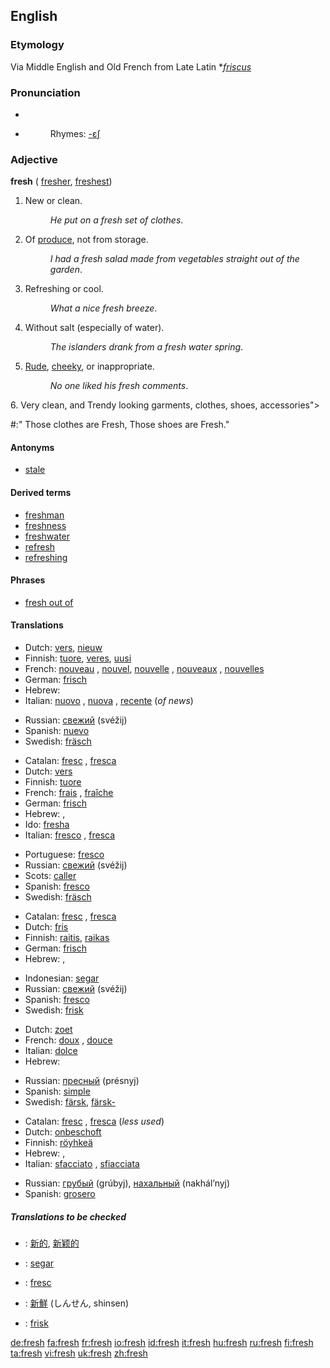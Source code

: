 ==English==

{{rank|walk|places|simple|710|fresh|noble|appearance|period}}

===Etymology===
Via Middle English and Old French from Late Latin *''[[friscus]]''

===Pronunciation===
*{{IPA|/fɹɛʃ/}}
*{{audio|en-us-fresh.ogg|Audio (US)}}
*:Rhymes: [[Rhymes:English:-ɛʃ|-ɛʃ]]

===Adjective===
'''fresh''' ({{compare}} [[fresher]], {{super}} [[freshest]])

# New or clean.
#:''He put on a fresh set of clothes''.
# Of [[produce]], not from storage.
#:''I had a fresh salad made from vegetables straight out of the garden''.
# Refreshing or cool.
#:''What a nice fresh breeze''.
# Without salt (especially of water).
#:''The islanders drank from a fresh water spring''.
# [[Rude]], [[cheeky]], or inappropriate.
#:''No one liked his fresh comments''.
6. Very clean, and Trendy looking garments, clothes, shoes, accessories">
#:" Those clothes are Fresh, Those shoes are Fresh."
 
====Antonyms====
*[[stale]]

====Derived terms====
*[[freshman]]
*[[freshness]]
*[[freshwater]]
*[[refresh]]
*[[refreshing]]

====Phrases====
*[[fresh out of]]

====Translations====
{{trans-top|New or clean (1)}}
*Dutch: [[vers]], [[nieuw]]
*Finnish: [[tuore]], [[veres]], [[uusi]]
*French: [[nouveau]] {{m}}, [[nouvel]], [[nouvelle]] {{f}}, [[nouveaux]] {{m}} {{p}}, [[nouvelles]] {{f}} {{p}}
*German: [[frisch]]
*Hebrew: {{he-translation|רענן|ra`anán}} {{m}}
*Italian: [[nuovo]] {{m}}, [[nuova]] {{f}}, [[recente]] (''of news'')
{{trans-mid}}
*Russian: [[свежий]] (svéžij)
*Spanish: [[nuevo]] {{m}}
*Swedish: [[fräsch]]
{{trans-bottom}}

{{trans-top|Of produce, not from storage (2)}}
*Catalan: [[fresc]] {{m}}, [[fresca]] {{f}}
*Dutch: [[vers]]
*Finnish: [[tuore]]
*French: [[frais]] {{m}}, [[fraîche]] {{f}}
*German: [[frisch]]
*Hebrew: {{he-translation|טרי|tarí}} {{m}}, {{he-translation|טריה|tariyá}} {{f}}
*Ido: [[fresha]]
*Italian: [[fresco]] {{m}}, [[fresca]] {{f}}
{{trans-mid}}
*Portuguese: [[fresco]]
*Russian: [[свежий]] (svéžij)
*Scots: [[caller#Scots|caller]]
*Spanish: [[fresco]] {{m}}
*Swedish: [[fräsch]]
{{trans-bottom}}

{{trans-top|Refreshing or cool (3)}}
*Catalan: [[fresc]] {{m}}, [[fresca]] {{f}}
*Dutch: [[fris]]
*Finnish: [[raitis]], [[raikas]]
*German: [[frisch]]
*Hebrew: {{he-translation|מרענן|mera`anén}} {{m}}, {{he-translation|מרעננת|mera`anénet}} {{f}}
{{trans-mid}}
*Indonesian: [[segar]]
*Russian: [[свежий]] (svéžij)
*Spanish: [[fresco]] {{m}}
*Swedish: [[frisk]]
{{trans-bottom}}

{{trans-top|Without salt (4)}}
*Dutch: [[zoet]]
*French: [[doux]] {{m}}, [[douce]] {{f}}
*Italian: [[dolce]]
*Hebrew: {{he-translation|מתוקים|metukím}} {{mpl}}
{{trans-mid}}
*Russian: [[пресный]] (présnyj)
*Spanish: [[simple]] {{n}}
*Swedish: [[färsk]], [[färsk-]]
{{trans-bottom}}

{{trans-top|Rude or inappropriate (5)}}
*Catalan: [[fresc]] {{m}}, [[fresca]] {{f}} (''less used'')
*Dutch: [[onbeschoft]]
*Finnish: [[röyhkeä]]
*Hebrew: {{he-translation|חצוף|khatsúf}} {{m}}, {{he-translation|חצופה|khatsufá}} {{f}}
*Italian: [[sfacciato]] {{m}}, [[sfiacciata]] {{f}}
{{trans-mid}}
*Russian: [[грубый]] (grúbyj), [[нахальный]] (nakhál’nyj)
*Spanish: [[grosero]] {{m}}
{{trans-bottom}}

=====Translations to be checked=====
{{checktrans}}

*{{ttbc|Chinese}}: [[新的]], [[新颖的]]
*{{ttbc|Indonesian}}: [[segar]]
*{{ttbc|Interlingua}}: [[fresc]]
*{{ttbc|Japanese}}: [[新鮮]] (しんせん, shinsen)
*{{ttbc|Norwegian}}: [[frisk]]

[[de:fresh]]
[[fa:fresh]]
[[fr:fresh]]
[[io:fresh]]
[[id:fresh]]
[[it:fresh]]
[[hu:fresh]]
[[ru:fresh]]
[[fi:fresh]]
[[ta:fresh]]
[[vi:fresh]]
[[uk:fresh]]
[[zh:fresh]]